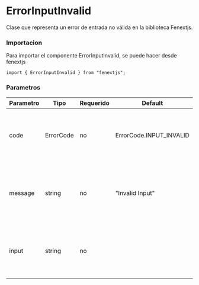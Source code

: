 # ErrorInputInvalid

Clase que representa un error de entrada no válida en la biblioteca Fenextjs.

### Importacion

Para importar el componente ErrorInputInvalid, se puede hacer desde fenextjs

```tsx copy
import { ErrorInputInvalid } from "fenextjs";
```

### Parametros

| Parametro | Tipo      | Requerido | Default                 | Descripcion                                                                                 |
| --------- | --------- | --------- | ----------------------- | ------------------------------------------------------------------------------------------- |
| code      | ErrorCode | no        | ErrorCode.INPUT_INVALID | Código de error específico que indica que la entrada proporcionada no es válida.            |
| message   | string    | no        | "Invalid Input"         | Mensaje de error que describe la naturaleza del error relacionado con la entrada no válida. |
| input     | string    | no        |                         | Texto opcional que proporciona información sobre la entrada que causó el error.             |
